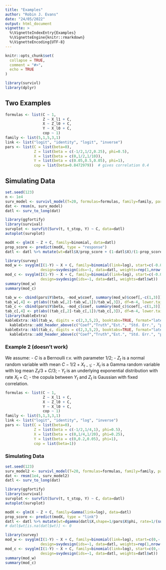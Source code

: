 ```yaml
---
title: "Examples"
author: "Robin J. Evans"
date: "24/05/2022"
output: html_document
vignette: >
  %\VignetteIndexEntry{Examples}
  %\VignetteEngine{knitr::rmarkdown}
  %\VignetteEncoding{UTF-8}
---
```


```r
knitr::opts_chunk$set(
  collapse = TRUE,
  comment = "#>",
  echo = TRUE
)
```

```r
library(survivl)
library(dplyr)
```

## Two Examples

```r
formulas <- list(C ~ 1,
                 Z ~ X_l1 + C,
                 X ~ Z_l0 + C,
                 Y ~ X_l0 + C,
                 cop ~ 1)
family <- list(5,1,5,3,1)
link <- list("logit", "identity", "logit", "inverse")
pars <- list(C = list(beta=0),
             Z = list(beta = c(-1/2,1/2,0.25), phi=0.5),
             X = list(beta = c(0,1/2,1/10)),
             Y = list(beta = c(0.05,0.5,0.05), phi=1),
             cop = list(beta=0.8472979))  # gives correlation 0.4
```

## Simulating Data

```r
set.seed(123)
n <- 1e4
surv_model <- survivl_model(T=20, formulas=formulas, family=family, pars=pars, link=link)
dat <- rmsm(n, surv_model)
datl <- surv_to_long(dat)
```

```r
library(ggfortify)
library(survival)
survplot <- survfit(Surv(t, t_stop, Y) ~ C, data=datl)
autoplot(survplot)
```

```r
modX <- glm(X ~ Z + C, family=binomial, data=datl)
prop_score <- predict(modX, type = "response")
datl <- datl %>% mutate(wt=datl$X/prop_score + (1-datl$X)/(1-prop_score))
```

```r
library(survey)
mod_w <- svyglm(I(1-Y) ~ X + C, family=binomial(link=log), start=c(-0.01,-.5,-.05),
                design=svydesign(ids=~1, data=datl, weights=rep(1,nrow(datl))))
mod_c <- svyglm(I(1-Y) ~ X + C, family=binomial(link=log), start=c(-0.01,-.5,-.05),
                design=svydesign(ids=~1, data=datl, weights=datl$wt))
summary(mod_w)
summary(mod_c)
```

```r
tab_w <- cbind(pars$Y$beta, -mod_w$coef, summary(mod_w)$coef[,-c(1,3)])
tab_w[,4] <- pt(abs((tab_w[,2]-tab_w[,1])/tab_w[,3]), df=n-4, lower.tail = FALSE)
tab_c <- cbind(pars$Y$beta, -mod_c$coef, summary(mod_c)$coef[,-c(1,3)])
tab_c[,4] <- pt(abs((tab_c[,2]-tab_c[,1])/tab_c[,3]), df=n-4, lower.tail = FALSE)
library(kableExtra)
kableExtra::kbl(tab_w, digits = c(2,3,5,2), booktabs=TRUE, format="latex")  %>%  
  kableExtra::add_header_above(c("Coef","Truth","Est.", "Std. Err.", "p-value"))
kableExtra::kbl(tab_c, digits = c(2,3,5,2), booktabs=TRUE, format="latex")  %>%  
  kableExtra::add_header_above(c("Coef","Truth","Est.", "Std. Err.", "p-value"))
```

### Example 2 (doesn't work)

We assume:
 - $C$ is a Bernoulli r.v. with parameter $1/2$;
 - $Z_t$ is a normal random variable with mean $C - 1/2 + X_{t-1}$;
 - $X_t$ is a Gamma random variable with log mean $Z_t/3 + C/3$;
 - $Y_t$ is an underlying exponential distribution with rate $X_t + C$;
 - the copula between $Y_t$ and $Z_t$ is Gaussian with fixed correlation.

```r
formulas <- list(C ~ 1,
                 Z ~ X_l1 + C,
                 X ~ Z_l0 + C,
                 Y ~ X_l0 + C,
                 cop ~ 1)
family <- list(5,1,3,3,1)
link <- list("logit", "identity", "log", "inverse")
pars <- list(C = list(beta=0),
             Z = list(beta = c(-1/2,1/4,1), phi=0.5),
             X = list(beta = c(0,1/4,1/20), phi=0.25),
             Y = list(beta = c(0,0.2,0.05), phi=1),
             cop = list(beta=1))
```

### Simulating Data

```r
set.seed(123)
surv_model2 <- survivl_model(T=20, formulas=formulas, family=family, pars=pars, link=link)
dat <- rmsm(1e4, surv_model2)
datl <- surv_to_long(dat)
```

```r
library(ggfortify)
library(survival)
survplot <- survfit(Surv(t, t_stop, Y) ~ C, data=datl)
autoplot(survplot)
```

```r
modX <- glm(X ~ Z + C, family=Gamma(link=log), data=datl)
prop_score <- predict(modX, type = "link")
datl <- datl %>% mutate(wt=dgamma(datl$X,shape=1/pars$X$phi, rate=1/(sum(pars$X$beta*c(1,mean(datl$Z), mean(datl$C)))*pars$X$phi))/dgamma(datl$X, shape=1/pars$X$phi, rate=1/(pars$X$phi*exp(prop_score))))
# datl$wt[is.na(datl$wt)] <- 0
```

```r
library(survey)
mod_w <- svyglm(I(1-Y) ~ X + C, family=binomial(link=log), start=c(0,-.2,-.05),
                design=svydesign(ids=~1, data=datl, weights=rep(1,nrow(datl))))
mod_c <- svyglm(I(1-Y) ~ X + C, family=binomial(link=log), start=c(0,-.2,-.05),
                design=svydesign(ids=~1, data=datl, weights=datl$wt))
summary(mod_w)
summary(mod_c)
```
